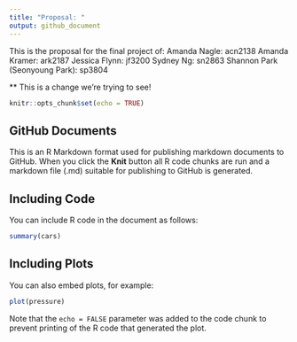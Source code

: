 ```yaml
---
title: "Proposal: "
output: github_document
---
```



This is the proposal for the final project of:
Amanda Nagle:           acn2138
Amanda Kramer:          ark2187
Jessica Flynn:          jf3200
Sydney Ng:              sn2863
Shannon Park (Seonyoung Park): sp3804

** This is a change we're trying to see!

```r
knitr::opts_chunk$set(echo = TRUE)
```

## GitHub Documents

This is an R Markdown format used for publishing markdown documents to GitHub. When you click the **Knit** button all R code chunks are run and a markdown file (.md) suitable for publishing to GitHub is generated.

## Including Code

You can include R code in the document as follows:

```r
summary(cars)
```

## Including Plots

You can also embed plots, for example:

```r
plot(pressure)
```

Note that the `echo = FALSE` parameter was added to the code chunk to prevent printing of the R code that generated the plot.
